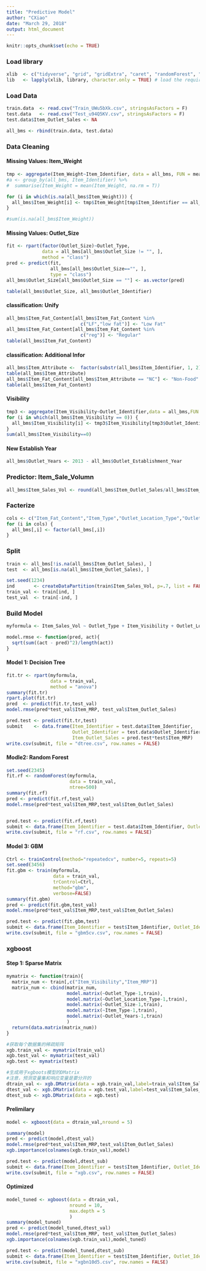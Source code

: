 ```yaml
---
title: "Predictive Model"
author: "CXiao"
date: "March 29, 2018"
output: html_document
---
```


```r
knitr::opts_chunk$set(echo = TRUE)
```

### Load library
```r
xlib  <- c("tidyverse", "grid", "gridExtra", "caret", "randomForest", "xgboost", "Hmisc", "rpart", "rpart.plot")
lib   <- lapply(xlib, library, character.only = TRUE) # load the required packages
```
### Load Data
```r
train.data  <- read.csv("Train_UWu5bXk.csv", stringsAsFactors = F)
test.data   <- read.csv("Test_u94Q5KV.csv", stringsAsFactors = F)
test.data$Item_Outlet_Sales <- NA

all_bms <- rbind(train.data, test.data)
```
### Data Cleaning
#### Missing Values: Item_Weight
```r
tmp <- aggregate(Item_Weight~Item_Identifier, data = all_bms, FUN = mean)
#a <- group_by(all_bms, Item_Identifier) %>%
#  summarise(Item_Weight = mean(Item_Weight, na.rm = T))

for (i in which(is.na(all_bms$Item_Weight))) {
  all_bms$Item_Weight[i] <- tmp$Item_Weight[tmp$Item_Identifier == all_bms$Item_Identifier[i]]
}

#sum(is.na(all_bms$Item_Weight))
```

#### Missing Values: Outlet_Size
```r
fit <- rpart(factor(Outlet_Size)~Outlet_Type, 
             data = all_bms[all_bms$Outlet_Size != "", ], 
             method = "class")
pred <- predict(fit, 
                all_bms[all_bms$Outlet_Size=="", ], 
                type = "class")
all_bms$Outlet_Size[all_bms$Outlet_Size == ""] <- as.vector(pred)

table(all_bms$Outlet_Size, all_bms$Outlet_Identifier)
```
#### classification: Unify
```r
all_bms$Item_Fat_Content[all_bms$Item_Fat_Content %in% 
                           c("LF","low fat")] <- "Low Fat"
all_bms$Item_Fat_Content[all_bms$Item_Fat_Content %in% 
                           c("reg")] <- "Regular"
table(all_bms$Item_Fat_Content)
```

#### classification: Additional Infor
```r
all_bms$Item_Attribute <-  factor(substr(all_bms$Item_Identifier, 1, 2))
table(all_bms$Item_Attribute)
all_bms$Item_Fat_Content[all_bms$Item_Attribute == "NC"] <- "Non-Food"
table(all_bms$Item_Fat_Content)
```
#### Visibility
```r
tmp3 <- aggregate(Item_Visibility~Outlet_Identifier,data = all_bms,FUN = mean)
for (i in which(all_bms$Item_Visibility == 0)) {
  all_bms$Item_Visibility[i] <- tmp3$Item_Visibility[tmp3$Outlet_Identifier == all_bms$Outlet_Identifier[i]]
}
sum(all_bms$Item_Visibility==0)
```
#### New Establish Year
```r
all_bms$Outlet_Years <- 2013 - all_bms$Outlet_Establishment_Year
```

### Predictor: Item_Sale_Volumn
```r
all_bms$Item_Sales_Vol <- round(all_bms$Item_Outlet_Sales/all_bms$Item_MRP+0.5,0)
```
### Facterize
```r
cols <- c("Item_Fat_Content","Item_Type","Outlet_Location_Type","Outlet_Type","Outlet_Years","Item_Attribute","Outlet_Identifier")
for (i in cols) {
  all_bms[,i] <- factor(all_bms[,i])
}
```

### Split
```r
train <- all_bms[!is.na(all_bms$Item_Outlet_Sales), ]
test  <- all_bms[is.na(all_bms$Item_Outlet_Sales), ]

set.seed(1234)
ind       <- createDataPartition(train$Item_Sales_Vol, p=.7, list = FALSE)
train_val <- train[ind, ]
test_val  <- train[-ind, ]
```
### Build Model
```r
myformula <- Item_Sales_Vol ~ Outlet_Type + Item_Visibility + Outlet_Location_Type + Item_MRP + Item_Type + Outlet_Years + Outlet_Size

model.rmse <- function(pred, act){
  sqrt(sum((act - pred)^2)/length(act))
}
```
#### Model 1: Decision Tree
```r
fit.tr <- rpart(myformula, 
                data = train_val, 
                method = "anova")
summary(fit.tr)
rpart.plot(fit.tr)
pred  <- predict(fit.tr,test_val)
model.rmse(pred*test_val$Item_MRP, test_val$Item_Outlet_Sales)

pred.test <- predict(fit.tr,test)
submit    <- data.frame(Item_Identifier = test.data$Item_Identifier,
                        Outlet_Identifier = test.data$Outlet_Identifier, 
                        Item_Outlet_Sales = pred.test*test$Item_MRP)
write.csv(submit, file = "dtree.csv", row.names = FALSE)
```
#### Modle2: Random Forest
```r
set.seed(2345)
fit.rf <- randomForest(myformula, 
                       data = train_val, 
                       ntree=500)
summary(fit.rf)
pred <- predict(fit.rf,test_val)
model.rmse(pred*test_val$Item_MRP,test_val$Item_Outlet_Sales)


pred.test <- predict(fit.rf,test)
submit <- data.frame(Item_Identifier = test.data$Item_Identifier, Outlet_Identifier = test.data$Outlet_Identifier,Item_Outlet_Sales=pred.test*test$Item_MRP)
write.csv(submit, file = "rf.csv", row.names = FALSE)
```
#### Model 3: GBM
```r
Ctrl <- trainControl(method="repeatedcv", number=5, repeats=5)
set.seed(3456)
fit.gbm <- train(myformula, 
                 data = train_val, 
                 trControl=Ctrl, 
                 method="gbm", 
                 verbose=FALSE)
summary(fit.gbm)
pred <- predict(fit.gbm,test_val)
model.rmse(pred*test_val$Item_MRP,test_val$Item_Outlet_Sales)

pred.test <- predict(fit.gbm,test)
submit <- data.frame(Item_Identifier = test$Item_Identifier, Outlet_Identifier = test$Outlet_Identifier,Item_Outlet_Sales=pred.test*test$Item_MRP)
write.csv(submit, file = "gbm5cv.csv", row.names = FALSE)
```
### xgboost
#### Step 1: Sparse Matrix
```r
mymatrix <- function(train){
  matrix_num <- train[,c("Item_Visibility","Item_MRP")]
  matrix_num <- cbind(matrix_num,
                      model.matrix(~Outlet_Type-1,train),
                      model.matrix(~Outlet_Location_Type-1,train),
                      model.matrix(~Outlet_Size-1,train),
                      model.matrix(~Item_Type-1,train),
                      model.matrix(~Outlet_Years-1,train)
                      )
  return(data.matrix(matrix_num))
}

#获取每个数据集的稀疏矩阵
xgb.train_val <- mymatrix(train_val)
xgb.test_val <- mymatrix(test_val)
xgb.test <- mymatrix(test)

#生成用于xgboots模型的DMatrix
#注意，预测变量集和响应变量是要分开的
dtrain_val <- xgb.DMatrix(data = xgb.train_val,label=train_val$Item_Sales_Vol)
dtest_val <- xgb.DMatrix(data = xgb.test_val,label=test_val$Item_Sales_Vol)
dtest_sub <- xgb.DMatrix(data = xgb.test)
```

#### Prelimilary
```r
model <- xgboost(data = dtrain_val,nround = 5)

summary(model)
pred <- predict(model,dtest_val)
model.rmse(pred*test_val$Item_MRP,test_val$Item_Outlet_Sales)
xgb.importance(colnames(xgb.train_val),model)

pred.test <- predict(model,dtest_sub)
submit <- data.frame(Item_Identifier = test$Item_Identifier, Outlet_Identifier = test$Outlet_Identifier,Item_Outlet_Sales=pred.test*test$Item_MRP)
write.csv(submit, file = "xgb.csv", row.names = FALSE)
```
#### Optimized
```r
model_tuned <- xgboost(data = dtrain_val,
                       nround = 10,
                       max.depth = 5
                       )
summary(model_tuned)
pred <- predict(model_tuned,dtest_val)
model.rmse(pred*test_val$Item_MRP, test_val$Item_Outlet_Sales)
xgb.importance(colnames(xgb.train_val),model_tuned)

pred.test <- predict(model_tuned,dtest_sub)
submit <- data.frame(Item_Identifier = test$Item_Identifier, Outlet_Identifier = test$Outlet_Identifier,Item_Outlet_Sales=pred.test*test$Item_MRP)
write.csv(submit, file = "xgbn10d5.csv", row.names = FALSE)
```


